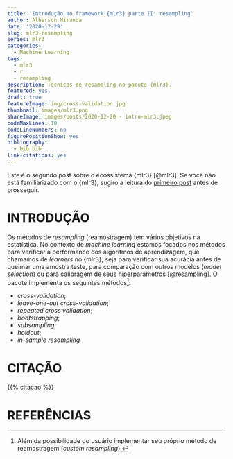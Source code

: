 ```yaml
---
title: 'Introdução ao framework {mlr3} parte II: resampling'
author: Alberson Miranda
date: '2020-12-29'
slug: mlr3-resampling
series: mlr3
categories:
  - Machine Learning
tags:
  - mlr3
  - r
  - resampling
description: Tecnicas de resampling no pacote {mlr3}.
featured: yes
draft: true
featureImage: img/cross-validation.jpg
thumbnail: images/mlr3.png
shareImage: images/posts/2020-12-20 - intro-mlr3.jpeg
codeMaxLines: 10
codeLineNumbers: no
figurePositionShow: yes
bibliography:
  - bib.bib
link-citations: yes
---
```


Este é o segundo post sobre o ecossistema {mlr3} [@mlr3]. Se você não está familiarizado com o {mlr3}, sugiro a leitura do [primeiro post](https://datamares.netlify.app/post/2020-11-29-introducao-ao-mlr3-framework/) antes de prosseguir.

# INTRODUÇÃO

Os métodos de *resampling* (reamostragem) tem vários objetivos na estatística. No contexto de *machine learning* estamos focados nos métodos para verificar a performance dos algoritmos de aprendizagem, que chamamos de *learners* no {mlr3}, seja para verificar sua acurácia antes de queimar uma amostra teste, para comparação com outros modelos (*model selection*) ou para calibragem de seus hiperparâmetros [@resampling]. O pacote implementa os seguintes métodos^[Além da possibilidade do usuário implementar seu próprio método de reamostragem (*custom resampling*).]:

- *cross-validation*;
- *leave-one-out cross-validation*;
- *repeated cross validation*;
- *bootstrapping*;
- *subsampling*;
- *holdout*;
- *in-sample resampling*

# CITAÇÃO

{{% citacao %}}

# REFERÊNCIAS